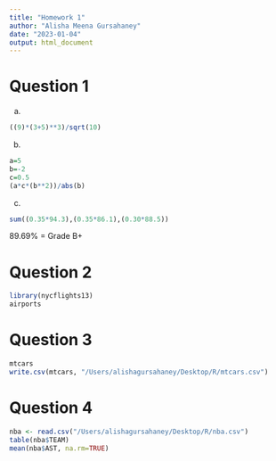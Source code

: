 ```yaml
---
title: "Homework 1"
author: "Alisha Meena Gursahaney"
date: "2023-01-04"
output: html_document
---
```


# Question 1

(a) 
```r
((9)*(3+5)**3)/sqrt(10)
```

(b)
```r
a=5
b=-2
c=0.5
(a*c*(b**2))/abs(b)
```

(c)
```r
sum((0.35*94.3),(0.35*86.1),(0.30*88.5))
```
89.69% = Grade B+

# Question 2
```r
library(nycflights13)
airports
```

# Question 3
```r
mtcars
write.csv(mtcars, "/Users/alishagursahaney/Desktop/R/mtcars.csv")
```

# Question 4
```r
nba <- read.csv("/Users/alishagursahaney/Desktop/R/nba.csv")
table(nba$TEAM)
mean(nba$AST, na.rm=TRUE)
```

